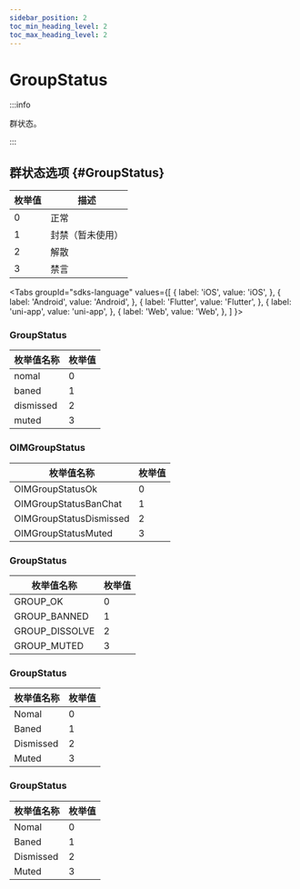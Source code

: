 ```yaml
---
sidebar_position: 2
toc_min_heading_level: 2
toc_max_heading_level: 2
---
```


# GroupStatus

:::info

群状态。

:::

## 群状态选项 {#GroupStatus}

| 枚举值 | 描述             |
| ------ | ---------------- |
| 0      | 正常             |
| 1      | 封禁（暂未使用） |
| 2      | 解散             |
| 3      | 禁言             |

<Tabs
groupId="sdks-language"
values={[
{ label: 'iOS', value: 'iOS', },
{ label: 'Android', value: 'Android', },
{ label: 'Flutter', value: 'Flutter', },
{ label: 'uni-app', value: 'uni-app', },
{ label: 'Web', value: 'Web', },
]
}>

<TabItem value="Flutter">

### GroupStatus

| 枚举值名称 | 枚举值 |
| ---------- | ------ |
| nomal      | 0      |
| baned      | 1      |
| dismissed  | 2      |
| muted      | 3      |

</TabItem>

<TabItem value="iOS">

### OIMGroupStatus

| 枚举值名称              | 枚举值 |
| ----------------------- | ------ |
| OIMGroupStatusOk        | 0      |
| OIMGroupStatusBanChat   | 1      |
| OIMGroupStatusDismissed | 2      |
| OIMGroupStatusMuted     | 3      |

</TabItem>

<TabItem value="Android">

### GroupStatus

| 枚举值名称     | 枚举值 |
| -------------- | ------ |
| GROUP_OK       | 0      |
| GROUP_BANNED   | 1      |
| GROUP_DISSOLVE | 2      |
| GROUP_MUTED    | 3      |

</TabItem>

<TabItem value="Web">

### GroupStatus

| 枚举值名称 | 枚举值 |
| ---------- | ------ |
| Nomal      | 0      |
| Baned      | 1      |
| Dismissed  | 2      |
| Muted      | 3      |

</TabItem>

<TabItem value="uni-app">

### GroupStatus

| 枚举值名称 | 枚举值 |
| ---------- | ------ |
| Nomal      | 0      |
| Baned      | 1      |
| Dismissed  | 2      |
| Muted      | 3      |

</TabItem>

</Tabs>
